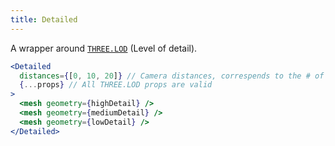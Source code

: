 ```yaml
---
title: Detailed
---
```


A wrapper around [`THREE.LOD`](https://threejs.org/docs/index.html#api/en/objects/LOD) (Level of detail).

```jsx
<Detailed
  distances={[0, 10, 20]} // Camera distances, correspends to the # of the children
  {...props} // All THREE.LOD props are valid
>
  <mesh geometry={highDetail} />
  <mesh geometry={mediumDetail} />
  <mesh geometry={lowDetail} />
</Detailed>
```

<StoryBook lib="drei" id="abstractions-detailed--detailed-st" />

